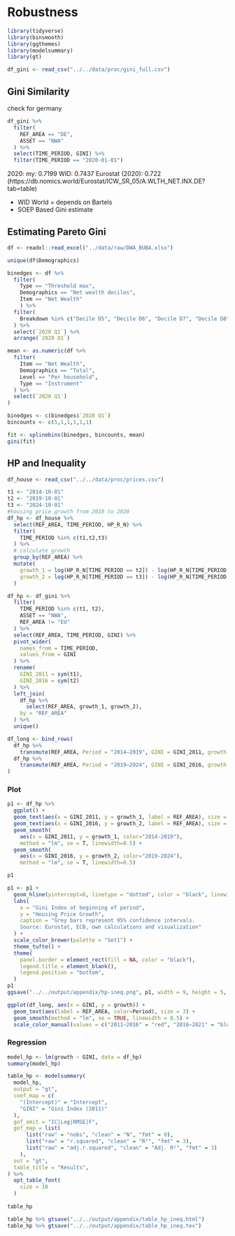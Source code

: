 # Robustness

```r
library(tidyverse)
library(binsmooth)
library(ggthemes)
library(modelsummary)
library(gt)
```

```r
df_gini <- read_csv("../../data/proc/gini_full.csv")
```


## Gini Similarity

check for germany

```r
df_gini %>%
  filter(
    REF_AREA == "DE",
    ASSET == "NWA"
  ) %>%
  select(TIME_PERIOD, GINI) %>%
  filter(TIME_PERIOD == "2020-01-01")
```


2020:
my: 0.7199
WID: 0.7437
Eurostat (2020): 0.722 (https://db.nomics.world/Eurostat/ICW_SR_05/A.WLTH_NET.INX.DE?tab=table)




- WID World = depends on Bartels
- SOEP Based Gini estimate

## Estimating Pareto Gini

```r
df <- readxl::read_excel("../data/raw/DWA_BUBA.xlsx")
```

```r
unique(df$Demographics)
```

```r
binedges <- df %>%
  filter(
    Type == "Threshold max",
    Demographics == "Net wealth deciles",
    Item == "Net Wealth"
    ) %>%
  filter(
    Breakdown %in% c("Decile D5", "Decile D6", "Decile D7", "Decile D8", "Decile D9", "Decile D10")
  ) %>%
  select(`2020 Q1`) %>%
  arrange(`2020 Q1`)

mean <- as.numeric(df %>%
  filter(
    Item == "Net Wealth",
    Demographics == "Total",
    Level == "Per household",
    Type == "Instrument"
  ) %>%
  select(`2020 Q1`) 
)

binedges <- c(binedges$`2020 Q1`)
bincounts <- c(5,1,1,1,1,1)
```

```r
fit <- splinebins(binedges, bincounts, mean)
gini(fit)
```

## HP and Inequality

```r
df_house <- read_csv("../../data/proc/prices.csv")
```

```r
t1 <- "2014-10-01"
t2 <- "2019-10-01"
t3 <- "2024-10-01"
#housing price growth from 2010 to 2020
df_hp <- df_house %>%
  select(REF_AREA, TIME_PERIOD, HP_R_N) %>%
  filter(
    TIME_PERIOD %in% c(t1,t2,t3)
  ) %>%
  # calculate growth
  group_by(REF_AREA) %>%
  mutate(
    growth_1 = log(HP_R_N[TIME_PERIOD == t2]) - log(HP_R_N[TIME_PERIOD == t1]),
    growth_2 = log(HP_R_N[TIME_PERIOD == t3]) - log(HP_R_N[TIME_PERIOD == t2])
  ) 
```


```r
df_hp <- df_gini %>%
  filter(
    TIME_PERIOD %in% c(t1, t2),
    ASSET == "NWA",
    REF_AREA != "EU"
  ) %>%
  select(REF_AREA, TIME_PERIOD, GINI) %>%
  pivot_wider(
    names_from = TIME_PERIOD,
    values_from = GINI
  ) %>%
  rename(
    GINI_2011 = sym(t1),
    GINI_2016 = sym(t2)
  ) %>%
  left_join(
    df_hp %>%
      select(REF_AREA, growth_1, growth_2),
    by = "REF_AREA"
  ) %>%
  unique() 
```

```r
df_long <- bind_rows(
  df_hp %>%
    transmute(REF_AREA, Period = "2014–2019", GINI = GINI_2011, growth = growth_1),
  df_hp %>%
    transmute(REF_AREA, Period = "2019–2024", GINI = GINI_2016, growth = growth_2)
)
```


### Plot



```r
p1 <- df_hp %>%
  ggplot() +
  geom_text(aes(x = GINI_2011, y = growth_1, label = REF_AREA), size = 3, color="red") +
  geom_text(aes(x = GINI_2016, y = growth_2, label = REF_AREA), size = 3, color="#377EB8") +
  geom_smooth(
    aes(x = GINI_2011, y = growth_1, color="2014-2019"), 
    method = "lm", se = T, linewidth=0.5) +
  geom_smooth(
    aes(x = GINI_2016, y = growth_2, color="2019-2024"), 
    method = "lm", se = T, linewidth=0.5) 

p1
```

```r
p1 <- p1 +
  geom_hline(yintercept=0, linetype = "dotted", color = "black", linewidth=0.5) +
  labs(
    x = "Gini Index at beginning of period",
    y = "Housing Price Growth",
    caption = "Grey bars represent 95% confidence intervals.
    Source: Eurostat, ECB, own calculations and visualization"
  ) +
  scale_color_brewer(palette = "Set1") +
  theme_tufte() +
  theme(
    panel.border = element_rect(fill = NA, color = "black"),
    legend.title = element_blank(),
    legend.position = "bottom",
  ) 
p1 
ggsave("../../output/appendix/hp-ineq.png", p1, width = 9, height = 5, dpi = 300)
```

```r
ggplot(df_long, aes(x = GINI, y = growth)) +
  geom_text(aes(label = REF_AREA, color=Period), size = 3) +
  geom_smooth(method = "lm", se = TRUE, linewidth = 0.5) +
  scale_color_manual(values = c("2011–2016" = "red", "2016–2021" = "blue")) 
```



### Regression

```r
model_hp <- lm(growth ~ GINI, data = df_hp)
summary(model_hp)
```

```r
table_hp <- modelsummary(
  model_hp,
  output = "gt",
  coef_map = c(
    "(Intercept)" = "Intercept",
    "GINI" = "Gini Index (2011)"
  ),
  gof_omit = "IC|Log|RMSE|F",
  gof_map = list(
      list("raw" = "nobs", "clean" = "N", "fmt" = 0),
      list("raw" = "r.squared", "clean" = "R²", "fmt" = 3),
      list("raw" = "adj.r.squared", "clean" = "Adj. R²", "fmt" = 3)
    ),
  out = "gt",
  table_title = "Results",
) %>% 
  opt_table_font(
    size = 10
  )
  
table_hp
```

```r
table_hp %>% gtsave("../../output/appendix/table_hp_ineq.html")
table_hp %>% gtsave("../../output/appendix/table_hp_ineq.tex")
```
